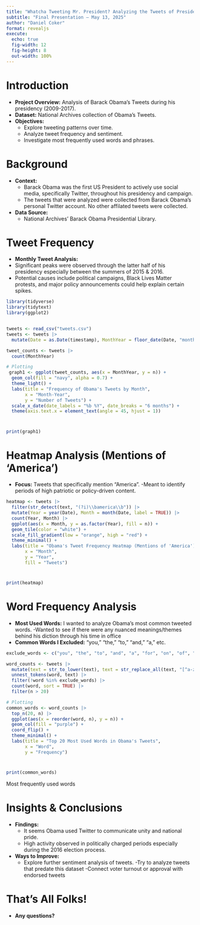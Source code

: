 ```yaml
---
title: "Whatcha Tweeting Mr. President? Analyzing the Tweets of President Barack Obama"
subtitle: "Final Presentation – May 13, 2025"
author: "Daniel Coker"
format: revealjs
execute:
  echo: true
  fig-width: 12    
  fig-height: 8    
  out-width: 100%  
---
```


# Introduction

- **Project Overview:** Analysis of Barack Obama's Tweets during his presidency (2009-2017).
- **Dataset:** National Archives collection of Obama's Tweets.
- **Objectives:**
  - Explore tweeting patterns over time.
  - Analyze tweet frequency and sentiment.
  - Investigate most frequently used words and phrases.

# Background

- **Context:**
  - Barack Obama was the first US President to actively use social media, specifically Twitter, throughout his presidency and campaign.
  - The tweets that were analyzed were collected from Barack Obama's personal Twitter account. No other affilated tweets were collected.
- **Data Source:**
  - National Archives' Barack Obama Presidential Library.


# Tweet Frequency

- **Monthly Tweet Analysis:**
- Significant peaks were observed through the latter half of his presidency especially between the summers of  2015 & 2016.
- Potential causes include political campaigns, Black Lives Matter protests, and major policy announcements could help explain certain spikes.

```r
library(tidyverse)
library(tidytext)
library(ggplot2) 


tweets <- read_csv("tweets.csv")
tweets <- tweets |>
  mutate(Date = as.Date(timestamp), MonthYear = floor_date(Date, "month")) 

tweet_counts <- tweets |>
  count(MonthYear)

# Plotting
 graph1 <- ggplot(tweet_counts, aes(x = MonthYear, y = n)) +
  geom_col(fill = "navy", alpha = 0.7) +
  theme_light() +
  labs(title = "Frequency of Obama's Tweets by Month",
       x = "Month-Year",
       y = "Number of Tweets") +
  scale_x_date(date_labels = "%b %Y", date_breaks = "6 months") +
  theme(axis.text.x = element_text(angle = 45, hjust = 1))
```
# 
```r
print(graph1) 
```



# Heatmap Analysis (Mentions of 'America')

- **Focus:** Tweets that specifically mention "America".
-Meant to identify periods of high patriotic or policy-driven content.

```r
heatmap <- tweets |>
  filter(str_detect(text, "(?i)\\bamerica\\b")) |>  
  mutate(Year = year(Date), Month = month(Date, label = TRUE)) |>
  count(Year, Month) |>
  ggplot(aes(x = Month, y = as.factor(Year), fill = n)) +
  geom_tile(color = "white") +
  scale_fill_gradient(low = "orange", high = "red") +
  theme_minimal() +
  labs(title = "Obama's Tweet Frequency Heatmap (Mentions of 'America')",
       x = "Month",
       y = "Year",
       fill = "Tweets")
```

# 
```r
print(heatmap)
```


# Word Frequency Analysis

- **Most Used Words:** I wanted to analyze Obama's most common tweeted words. 
-Wanted to see if there were any nuanced meanings/themes behind his diction through his time in office
- **Common Words I Excluded:** "you," "the," "to," "and," "a," etc.

```r
exclude_words <- c("you", "the", "to", "and", "a", "for", "on", "of", "rt")

word_counts <- tweets |>
  mutate(text = str_to_lower(text), text = str_replace_all(text, "[^a-z\\s]", "")) |>
  unnest_tokens(word, text) |>
  filter(!word %in% exclude_words) |>
  count(word, sort = TRUE) |>
  filter(n > 20)

# Plotting
common_words <- word_counts |>
  top_n(20, n) |>
  ggplot(aes(x = reorder(word, n), y = n)) +
  geom_col(fill = "purple") +
  coord_flip() +
  theme_minimal() +
  labs(title = "Top 20 Most Used Words in Obama's Tweets",
       x = "Word",
       y = "Frequency")
```

#

```r
print(common_words)
```
Most frequently used words 

# Insights & Conclusions

- **Findings:**
  - It seems Obama used Twitter to communicate unity and national pride.
  - High activity observed in politically charged periods especially during the 2016 election process.
- **Ways to Improve:**
  - Explore further sentiment analysis of tweets.
  -Try to analyze tweets that predate this dataset
 -Connect voter turnout or approval with endorsed tweets



# That's All Folks!

- **Any questions?**
